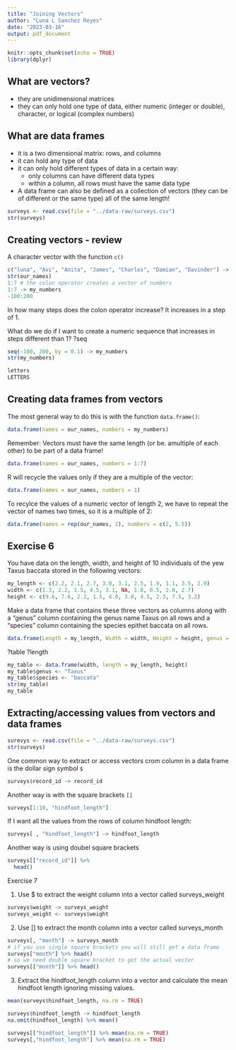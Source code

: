 ```yaml
---
title: "Joining Vectors"
author: "Luna L Sanchez Reyes"
date: "2023-03-16"
output: pdf_document
---
```


```r
knitr::opts_chunk$set(echo = TRUE)
library(dplyr)
```

## What are vectors?

- they are unidimensional matrices
- they can only hold one type of data, either numeric (integer or double), character, or logical (complex numbers)

## What are data frames

- it is a two dimensional matrix: rows, and columns
- it can hold any type of data
- it can only hold different types of data in a certain way:
  - only columns can have different data types
  - within a column, all rows must have the same data type

- A data frame can also be defined as a collection of vectors (they can be of different or the same type) all of the same length!

```r
surveys <- read.csv(file = "../data-raw/surveys.csv")
str(surveys)
```
## Creating vectors - review

A character vector with the function `c()`
```r
c("luna", "Avi", "Anita", "James", "Charles", "Damian", "Davinder") -> our_names
str(our_names)
1:7 # the colon operator creates a vector of numbers
1:7 -> my_numbers
-100:200
```
In how many steps does the colon operator increase? It increases in a step of 1.

What do we do if I want to create a numeric sequence that increases in steps different than 1?
?seq
```r
seq(-100, 200, by = 0.1) -> my_numbers
str(my_numbers)
```
```r
letters
LETTERS
```


## Creating data frames from vectors

The most general way to do this is with the function `data.frame()`:

```r
data.frame(names = our_names, numbers = my_numbers)
```
Remember: Vectors must have the same length (or be. amultiple of each other) to be part of a data frame!

```r
data.frame(names = our_names, numbers = 1:7)
```

R will recycle the values only if they are a multiple of the vector:

```r
data.frame(names = our_names, numbers = 1)
```

To recylce the values of a numeric vector of length 2, we have to repeat the vector of names two times, so it is a multiple of 2:

```r
data.frame(names = rep(our_names, 2), numbers = c(2, 5.5))
```

## Exercise 6

You have data on the length, width, and height of 10 individuals of the yew Taxus baccata stored in the following vectors:

```r
my_length <- c(2.2, 2.1, 2.7, 3.0, 3.1, 2.5, 1.9, 1.1, 3.5, 2.9)
width <- c(1.3, 2.2, 1.5, 4.5, 3.1, NA, 1.8, 0.5, 2.0, 2.7)
height <- c(9.6, 7.6, 2.2, 1.5, 4.0, 3.0, 4.5, 2.3, 7.5, 3.2)
```
Make a data frame that contains these three vectors as columns along with a "genus" column containing the genus name Taxus on all rows and a "species" column containing the species epithet baccata on all rows.

```r
data.frame(Length = my_length, Width = width, Height = height, genus = "Taxus", species = "baccata")
```
?table
?length
```r
my_table <- data.frame(width, length = my_length, height)
my_table$genus <- "Taxus"
my_table$species <- "baccata"
str(my_table)
my_table
```
## Extracting/accessing values from vectors and data frames

```r
surevys <- read.csv(file = "../data-raw/surveys.csv")
str(surveys)
```

One common way to extract or access vectors crom column in a data frame is the dollar sign symbol `$`
```r
surveys$record_id -> record_id
```

Another way is with the square brackets `[]`

```r
surveys[1:10, "hindfoot_length"]
```
If I want all the values from the rows of column hindfoot length:

```r
surveys[ , "hindfoot_length"] -> hindfoot_length
```

Another way is using doubel square brackets
```r
surveys[["record_id"]] %>% 
  head()
```

Exercise 7

1. Use $ to extract the weight column into a vector called surveys_weight

```r
surveys$weight -> surveys_weight
surveys_weight <- surveys$weight
```


2. Use [] to extract the month column into a vector called surveys_month

```r
surveys[, "month"] -> surveys_month
# if you use single square brackets you will still get a data frame
surveys["month"] %>% head()
# so we need double square bracket to get the actual vector
surveys[["month"]] %>% head()
```


3. Extract the hindfoot_length column into a vector and calculate the mean hindfoot length ignoring missing values.

```r
mean(surveys$hindfoot_length, na.rm = TRUE)
```

```r
surveys$hindfoot_length -> hindfoot_length
na.omit(hindfoot_length) %>% mean()
```

```r
surveys[["hindfoot_length"]] %>% mean(na.rm = TRUE)
surveys[,"hindfoot_length"] %>% mean(na.rm = TRUE)
```







